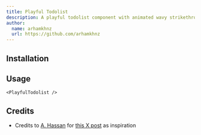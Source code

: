 ```yaml
---
title: Playful Todolist
description: A playful todolist component with animated wavy strikethroughs for each completed task.
author:
  name: arhamkhnz
  url: https://github.com/arhamkhnz
---
```


<ComponentPreview name="playful-todolist-demo" />

## Installation

<ComponentInstallation name="playful-todolist" />

## Usage

```tsx
<PlayfulTodolist />
```

## Credits

- Credits to [A. Hassan](https://x.com/azhassan_) for [this X post](https://x.com/azhassan_/status/1927027648066207791) as inspiration
